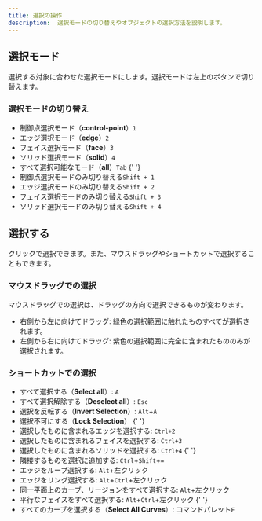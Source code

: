 ```yaml
---
title: 選択の操作
description:  選択モードの切り替えやオブジェクトの選択方法を説明します。
---
```



## 選択モード

選択する対象に合わせた選択モードにします。選択モードは左上のボタンで切り替えます。

### 選択モードの切り替え

- 制御点選択モード（**control-point**）`1`
- エッジ選択モード（**edge**）`2`
- フェイス選択モード（**face**）`3`
- ソリッド選択モード（**solid**）`4`
- すべて選択可能なモード（**all**）`Tab`
{' '}
- 制御点選択モードのみ切り替える`Shift + 1`
- エッジ選択モードのみ切り替える`Shift + 2`
- フェイス選択モードのみ切り替える`Shift + 3`
- ソリッド選択モードのみ切り替える`Shift + 4`

## 選択する

クリックで選択できます。また、マウスドラッグやショートカットで選択することもできます。

### マウスドラッグでの選択

マウスドラッグでの選択は、ドラッグの方向で選択できるものが変わります。

- 右側から左に向けてドラッグ: 緑色の選択範囲に触れたものすべてが選択されます。
- 左側から右に向けてドラッグ: 紫色の選択範囲に完全に含まれたもののみが選択されます。

### ショートカットでの選択

- すべて選択する（**Select all**）: `A`
- すべて選択解除する（**Deselect all**）: `Esc`
- 選択を反転する（**Invert Selection**）: `Alt`+`A`
- 選択不可にする（**Lock Selection**） <YoutubeExternalIcon url="https://youtu.be/Qxou-1xByuM"/>
{' '}
- 選択したものに含まれるエッジを選択する: `Ctrl+2`
- 選択したものに含まれるフェイスを選択する: `Ctrl+3`
- 選択したものに含まれるソリッドを選択する: `Ctrl+4`
{' '}
- 隣接するものを選択に追加する: `Ctrl`+`Shift`+`=`<YoutubeExternalIcon url="https://youtu.be/3F0MIifyfoc"/>
- エッジをループ選択する: `Alt`+左クリック<YoutubeExternalIcon url="https://youtu.be/Qxou-1xByuM"/>
- エッジをリング選択する: `Alt`+`Ctrl`+左クリック
- 同一平面上のカーブ、リージョンをすべて選択する: `Alt`+左クリック<YoutubeExternalIcon url="https://youtu.be/pcj2Wl9-g9k"/>
- 平行なフェイスをすべて選択する: `Alt`+`Ctrl`+左クリック<YoutubeExternalIcon url="https://youtu.be/9FGvdR-WPxY"/>
{' '}
- すべてのカーブを選択する（**Select All Curves**）: コマンドパレット`F`

